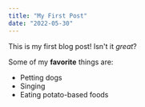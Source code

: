 ```yaml
---
title: "My First Post"
date: "2022-05-30"
---
```


This is my first blog post! Isn't it *great*?

Some of my **favorite** things are:

* Petting dogs
* Singing
* Eating potato-based foods